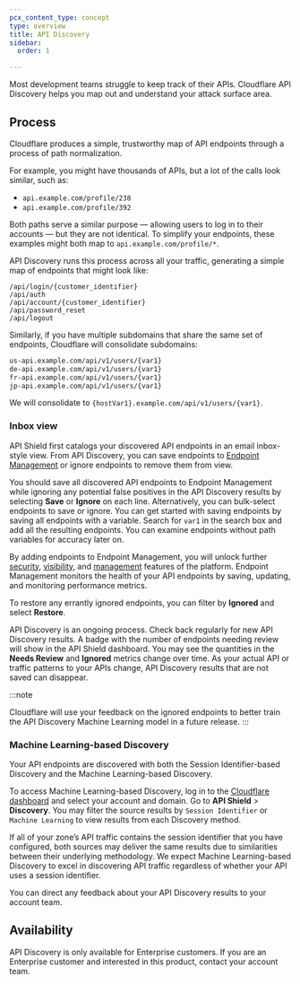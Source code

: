 ```yaml
---
pcx_content_type: concept
type: overview
title: API Discovery
sidebar:
  order: 1

---
```



Most development teams struggle to keep track of their APIs. Cloudflare API Discovery helps you map out and understand your attack surface area.

## Process

Cloudflare produces a simple, trustworthy map of <GlossaryTooltip term="API endpoint">API endpoints</GlossaryTooltip> through a process of path normalization.

For example, you might have thousands of APIs, but a lot of the calls look similar, such as:

- `api.example.com/profile/238`
- `api.example.com/profile/392`

Both paths serve a similar purpose — allowing users to log in to their accounts — but they are not identical. To simplify your endpoints, these examples might both map to `api.example.com/profile/*`.

API Discovery runs this process across all your traffic, generating a simple map of endpoints that might look like:

```
/api/login/{customer_identifier}
/api/auth
/api/account/{customer_identifier}
/api/password_reset
/api/logout
```

Similarly, if you have multiple subdomains that share the same set of endpoints, Cloudflare will consolidate subdomains:

```txt
us-api.example.com/api/v1/users/{var1}
de-api.example.com/api/v1/users/{var1}
fr-api.example.com/api/v1/users/{var1}
jp-api.example.com/api/v1/users/{var1}
```

We will consolidate to `{hostVar1}.example.com/api/v1/users/{var1}`.

<Render file="blog-post" />

### Inbox view

API Shield first catalogs your discovered API endpoints in an email inbox-style view. From API Discovery, you can save endpoints to [Endpoint Management](/api-shield/management-and-monitoring/) or ignore endpoints to remove them from view.

You should save all discovered API endpoints to Endpoint Management while ignoring any potential false positives in the API Discovery results by selecting **Save** or **Ignore** on each line. Alternatively, you can bulk-select endpoints to save or ignore. You can get started with saving endpoints by saving all endpoints with a variable. Search for `var1` in the search box and add all the resulting endpoints. You can examine endpoints without path variables for accuracy later on.

By adding endpoints to Endpoint Management, you will unlock further [security](/api-shield/security/), [visibility](/api-shield/management-and-monitoring/#endpoint-performance-analysis), and [management](/api-shield/management-and-monitoring/) features of the platform. Endpoint Management monitors the health of your API endpoints by saving, updating, and monitoring performance metrics.

To restore any errantly ignored endpoints, you can filter by **Ignored** and select **Restore**.

API Discovery is an ongoing process. Check back regularly for new API Discovery results. A badge with the number of endpoints needing review will show in the API Shield dashboard. You may see the quantities in the **Needs Review** and **Ignored** metrics change over time. As your actual API or traffic patterns to your APIs change, API Discovery results that are not saved can disappear.

:::note

Cloudflare will use your feedback on the ignored endpoints to better train the API Discovery Machine Learning model in a future release. 
:::

### Machine Learning-based Discovery

Your API endpoints are discovered with both the Session Identifier-based Discovery and the Machine Learning-based Discovery.

To access Machine Learning-based Discovery, log in to the [Cloudflare dashboard](https://dash.cloudflare.com/) and select your account and domain. Go to **API Shield** > **Discovery**. You may filter the source results by `Session Identifier` or `Machine Learning` to view results from each Discovery method.

If all of your zone’s API traffic contains the <GlossaryTooltip term="session identifier">session identifier</GlossaryTooltip> that you have configured, both sources may deliver the same results due to similarities between their underlying methodology. We expect Machine Learning-based Discovery to excel in discovering API traffic regardless of whether your API uses a session identifier.

You can direct any feedback about your API Discovery results to your account team.

## Availability

API Discovery is only available for Enterprise customers. If you are an Enterprise customer and interested in this product, contact your account team.
